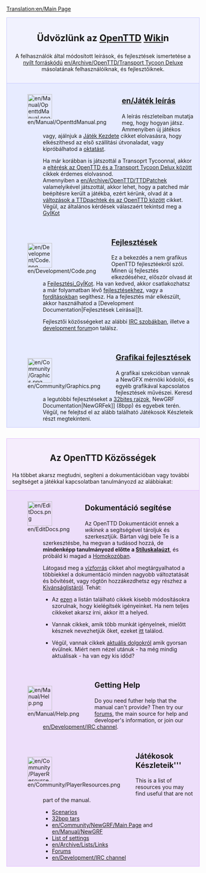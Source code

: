[[Translation:en/Main Page]]

<div style="background-color: #f1f2fe; border: 1px solid #c7c8fe; margin: 0; padding: 1em 1em 1em 1em; text-align:center">
<div style="font-size:1.7em; font-weight:bold">Üdvözlünk az <span class="plainlinks">[http://www.openttd.org/ OpenTTD]</span> [https://www.wikipedia.org/wiki/hu:wiki Wiki]n</div>
A felhasználók által módosított leírások, és fejlesztések ismertetése a [http://www.opensource.org/ nyílt forráskódú] [[en/Archive/OpenTTD/Transport Tycoon Deluxe]] másolatának felhasználóiknak, és fejlesztőiknek.
</div>

<div style="background-color: #E7EBFF; border: 1px solid #c7c8fe; border-top:none; padding: 1em 1em 0em 1em; margin-bottom:2em">
<div style="float:left">[[File:en/Manual/OpenttdManual.png|64px]]</div>
<div style="margin-left:80px; margin-bottom:4em">
<div style="font-size:1.4em; font-weight:bold">[[en/Játék leírás]]</div>
A leírás részleteiban mutatja meg, hogy hogyan játsz. Ammenyiben új játékos vagy, ajálnjuk a [[en/Oktatás/Játék Kezdete|Játék Kezdete]] cikket elolvasásra, hogy elkészíthesd az első szállítási útvonaladat, vagy kipróbálhatod a [[en/Oktatás|oktatás]]t.

Ha már korábban is játszottál a Transoprt Tycoonnal, akkor a [[en/Archive/OpenTTD/Changes from TTD|eltérésk az OpenTTD és a Transport Tycoon Delux között]] cikkek érdemes elolvasnod. <br>
Amennyiben a [[en/Archive/OpenTTD/TTDPatch]]ek valamelyikével játszottál, akkor lehet, hogy a patched már beépítésre került a játékba, ezért kérünk, olvad át a [[en/Archive/OpenTTD/Comparison of OpenTTD and TTDPatch features|változások a TTDpachtek és az OpenTTD között]] cikket.
Végül, az általános kérdések válaszaért tekintsd meg a [[en/Archive/Community/FAQ|GyÍK]]ot
</div>

<div style="float:left">[[File:en/Development/Code.png|64px]]</div>
<div style="margin-left:80px; margin-bottom:4em">
<div style="font-size:1.4em; font-weight:bold">[[en/Development/Main Page|Fejlesztések]]</div>
Ez a bekezdés a nem grafikus OpenTTD fejlesztéekről szól. Minen új fejlesztés elkezdéséhez, először olvasd át a [[en/Development/FAQ development|Fejlesztési_GyÍK]]ot. Ha van kedved, akkor csatlakozhatsz a már folyamatban lévő [[en/Development/Main Page|fejlesztések]]hez, vagy a [[en/Archive/Community/Internationalization|fordítások]]ban segíthesz. Ha a fejlesztés már elkészült, akkor használhatod a [Development Documentation|Fejlesztések Leírásai]]t.

Fejlesztői közösségeket az alábbi [[en/Development/IRC channel|IRC szobák]]ban, illetve a [http://www.tt-forums.net/viewforum.php?f=33 development forum]on találsz.
</div>

<div style="float:left">[[File:en/Community/Graphics.png|64px]]</div>
<div style="margin-left:80px; margin-bottom:1em; min-height:64px">
<div style="font-size:1.4em; font-weight:bold">[[en/Development/NewGRF/Main Page|Grafikai fejlesztések]]</div>
A grafikai szekcióban vannak a NewGFX mérnöki kódolói, és egyéb grafikával kapcsolatos fejlesztések művészei. Keresd a legutóbbi fejlesztéseket a [[en/Archive/Old 32bpp/32bit Graphics Development|32bites rajzok]],  NewGRF Documentation|NewGRFek]] (8bpp) és egyebek terén.<br>
Végül, ne felejtsd el az alább található Játékosok Készleteik részt megtekinteni.
</div>

</div>

<div style="background-color: #F5EDFC; border: 1px solid #E1BBFF; margin: 0; padding: 1em 1em 0em 1em;">
<div style="font-size:1.6em; font-weight:bold; text-align:center">Az OpenTTD Közösségek</div>
Ha többet akarsz  megtudni, segíteni a dokumentációban vagy további segítséget a játékkal kapcsolatban tanulmányozd az alábbiakat:
</div>

<div style="background-color: #EDDEFA; border: 1px solid #E1BBFF; border-top:none; padding: 1em 1em 0em 1em;">

<div style="float:left">[[File:en/EditDocs.png|64px]]</div>
<div style="margin-left:80px; margin-bottom:4em">
<div style="font-size:1.4em; font-weight:bold">Dokumentáció segítése</div>
Az OpenTTD Dokumentációt ennek a <em>wikinek</em> a segítségével tároljuk és szerkesztjük. Bártan vágj bele Te is a szerkesztésbe, ha megvan a tudásod hozzá, de '''mindenképp tanulmányozd előtte a [[en/Wiki/Manual of Style|Stíluskalaúzt]]''', és próbáld ki magad a [[en/Sandbox|Homokozóban]].  

Látogasd meg a [[en/Archive/Community/Village Pump|vízforrás]] cikket ahol megtárgyalhatod a többiekkel a dokumentáció minden nagyobb változtatását és bővítését, vagy rögtön hozzákezdhetsz egy részhez a [[en/Kívánságlista|Kívánságlistáról]]. Tehát:

*Az [[:Category:en/To do|ezen]] a listán található cikkek kisebb módosításokra szorulnak, hogy kielégítsék igényeinket. Ha nem teljes cikkeket akarsz írni, akkor itt a helyed. 

*Vannak cikkek, amik több munkát igényelnek, mielőtt késznek nevezhetjük őket, ezeket [[:Category:en/Articles to be expanded|itt]] találod.

*Végül, vannak cikkek [[:Category:en/Current events|aktuális dolgok]]ról amik gyorsan évülnek. Miért nem nézel utánuk - ha még mindig aktuálisak - ha van egy kis időd?
</div>

<div style="float:left">[[File:en/Manual/Help.png|64px]]</div>
<div style="margin-left:80px; margin-bottom:4em">
<div style="font-size:1.4em; font-weight:bold">Getting Help</div>
Do you need futher help that the manual can't provide? Then try our [http://www.tt-forums.net/viewforum.php?f=55 forums], the main source for help and developer's information, or join our [[en/Development/IRC channel]].
</div>

<div style="float:left">[[File:en/Community/PlayerResources.png|64px]]</div>
<div style="margin-left:80px; margin-bottom:1em">
<div style="font-size:1.4em; font-weight:bold">Játékosok Készleteik'''</div>
This is a list of resources you may find useful that are not part of the manual.
*[[en/Community/Scenarios/Main Page|Scenarios]]
*[[en/Archive/Old 32bpp/List of downloadable 32 bpp tars|32bpp tars]]
*[[en/Community/NewGRF/Main Page]] and [[en/Manual/NewGRF]]
*[[en/Archive/Manual/Settings/Advanced Settings|List of settings]]
*[[en/Archive/Lists/Links]]
*[http://www.tt-forums.net/index.php?c=20 Forums]
*[[en/Development/IRC channel]]
</div>
</div>